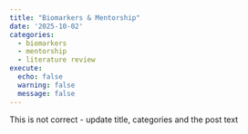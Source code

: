 ```yaml
---
title: "Biomarkers & Mentorship"
date: '2025-10-02'
categories:
  - biomarkers
  - mentorship
  - literature review
execute:
  echo: false
  warning: false
  message: false
---
```


This is not correct - update title, categories and the post text
